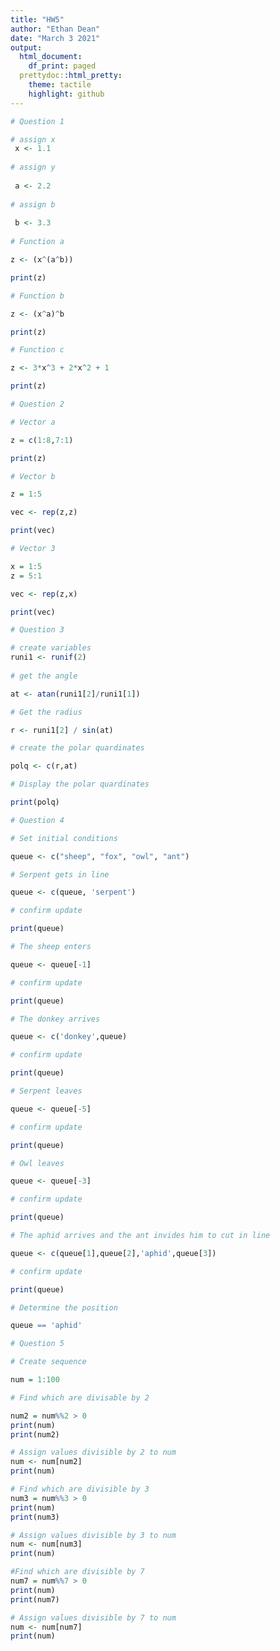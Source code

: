 ```yaml
---
title: "HW5"
author: "Ethan Dean"
date: "March 3 2021"
output:
  html_document:
    df_print: paged
  prettydoc::html_pretty:
    theme: tactile
    highlight: github
---
```



```r
# Question 1

# assign x
 x <- 1.1
 
# assign y
 
 a <- 2.2
 
# assign b
 
 b <- 3.3
 
# Function a

z <- (x^(a^b)) 

print(z)

# Function b

z <- (x^a)^b

print(z)

# Function c

z <- 3*x^3 + 2*x^2 + 1

print(z)

# Question 2

# Vector a

z = c(1:8,7:1)

print(z)

# Vector b

z = 1:5

vec <- rep(z,z)

print(vec)

# Vector 3

x = 1:5
z = 5:1

vec <- rep(z,x)

print(vec)

# Question 3

# create variables
runi1 <- runif(2)
  
# get the angle

at <- atan(runi1[2]/runi1[1])

# Get the radius

r <- runi1[2] / sin(at)

# create the polar quardinates

polq <- c(r,at)

# Display the polar quardinates

print(polq)

# Question 4

# Set initial conditions

queue <- c("sheep", "fox", "owl", "ant")

# Serpent gets in line

queue <- c(queue, 'serpent')

# confirm update

print(queue)

# The sheep enters

queue <- queue[-1]

# confirm update

print(queue)

# The donkey arrives

queue <- c('donkey',queue)

# confirm update

print(queue)

# Serpent leaves

queue <- queue[-5]

# confirm update

print(queue)

# Owl leaves

queue <- queue[-3]

# confirm update

print(queue)

# The aphid arrives and the ant invides him to cut in line

queue <- c(queue[1],queue[2],'aphid',queue[3])

# confirm update

print(queue)

# Determine the position

queue == 'aphid'

# Question 5

# Create sequence

num = 1:100

# Find which are divisable by 2

num2 = num%%2 > 0
print(num)
print(num2)

# Assign values divisible by 2 to num
num <- num[num2]
print(num)

# Find which are divisible by 3
num3 = num%%3 > 0
print(num)
print(num3)

# Assign values divisible by 3 to num
num <- num[num3]
print(num)

#Find which are divisible by 7
num7 = num%%7 > 0
print(num)
print(num7)

# Assign values divisible by 7 to num
num <- num[num7]
print(num)


```

